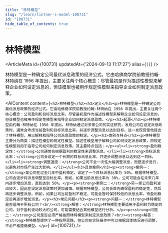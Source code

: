 ```yaml
---
title: "林特模型"
slug: "/learn/lintner-s-model-100731"
id: "100731"
hide_table_of_contents: true
---
```



# 林特模型

<ArticleMeta id={100731} updatedAt={'2024-09-13 11:17:27'} alias={`[]`} />
<div className='border-solid border-b border-t-0 my-4 border-[var(--ifm-color-gray-300)]' />

林特模型是一种确定公司最优派息政策的经济公式。它由哈佛商学院前教授约翰·林特纳在 1956 年提出，主要关注两个核心概念：尽管最初是作为描述性模型来解释企业如何设定派息的，但该模型也被用作规定性模型来指导企业如何制定派息政策。

<AIContent content={`<h2>林特模型</h2><h3>定义</h3><p>林特模型是一种确定公司最优派息政策的经济公式。它由哈佛商学院前教授约翰·林特纳在 1956 年提出，主要关注两个核心概念：公司盈利和目标派息比率。尽管最初是作为描述性模型来解释企业如何设定派息的，但该模型也被用作规定性模型来指导企业如何制定派息政策。</p><h3>起源</h3><p>林特模型由约翰·林特纳在 1956 年提出。林特纳通过对多家公司的实证研究，发现公司在设定派息政策时，通常会考虑当前盈利和目标派息比率，并逐步调整派息以达到目标。这一发现促使他提出了林特模型，用以解释和指导公司派息政策的制定。</p><h3>类别与特点</h3><p>林特模型主要分为两类：描述性模型和规定性模型。描述性模型用于解释公司如何设定派息政策，而规定性模型则用于指导公司如何制定派息政策。其主要特点包括：</p><ul><li><strong>盈利稳定性：</strong>公司通常会根据盈利的稳定性来调整派息。</li><li><strong>目标派息比率：</strong>公司会设定一个长期的目标派息比率，并逐步调整派息以达到这一目标。</li><li><strong>调整速度：</strong>公司不会一次性大幅调整派息，而是逐步进行，以避免对市场产生过大影响。</li></ul><h3>具体案例</h3><p><strong>案例一：</strong>某公司在过去几年中盈利稳定，设定了一个目标派息比率为 50%。根据林特模型，公司会逐步将派息调整至目标比率。例如，如果当前派息比率为 30%，公司可能会在未来几年内逐步增加派息，直到达到 50%。</p><p><strong>案例二：</strong>另一家公司盈利波动较大，因此在设定派息政策时更加谨慎。根据林特模型，公司会首先确保盈利的稳定性，然后再逐步调整派息。例如，如果公司当前盈利不稳定，可能会暂时保持较低的派息比率，待盈利稳定后再逐步增加派息。</p><h3>常见问题</h3><p><strong>问题一：</strong>林特模型是否适用于所有公司？<br/><strong>解答：</strong>林特模型主要适用于盈利较为稳定的公司，对于盈利波动较大的公司，可能需要结合其他模型进行分析。</p><p><strong>问题二：</strong>公司是否必须严格按照林特模型来制定派息政策？<br/><strong>解答：</strong>林特模型提供了一种指导思路，但公司在实际操作中可以根据具体情况进行调整，不必严格遵循模型。</p>`} id={100731} />
